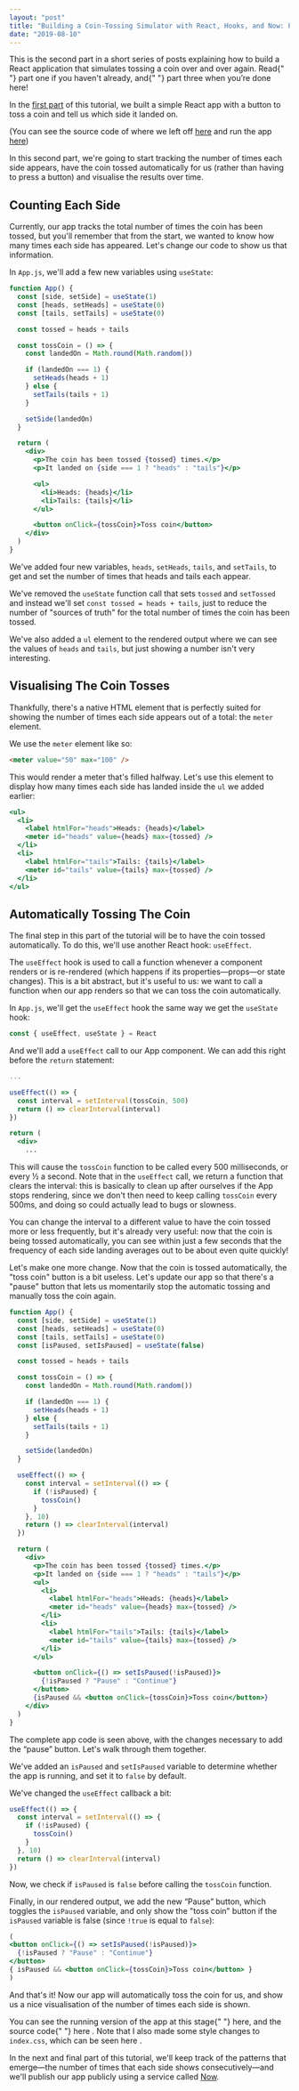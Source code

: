 ```yaml
---
layout: "post"
title: "Building a Coin-Tossing Simulator with React, Hooks, and Now: Part 2"
date: "2019-08-10"
---
```


<Note>
  This is the second part in a short series of posts explaining how to build a
  React application that simulates tossing a coin over and over again. Read{" "}
  <Link href="/2019/07/29/toss-a-coin-with-react-part-1/">part one</Link> if you
  haven't already, and{" "}
  <Link href="/2020/02/03/toss-a-coin-with-react-part-3/">part three</Link> when
  you’re done here!
</Note>

In the [first part](/2019/07/29/toss-a-coin-with-react-part-1/) of this
tutorial, we built a simple React app with a button to toss a coin and tell us
which side it landed on.

(You can see the source code of where we left off
[here](https://github.com/daneden/react-coin-toss/tree/549b8db01a10ebaff0766364f3cf48735aa4da21)
and run the app [here](https://coin-toss-1fikjgmoj.now.sh))

In this second part, we're going to start tracking the number of times each side
appears, have the coin tossed automatically for us (rather than having to press
a button) and visualise the results over time.

## Counting Each Side

Currently, our app tracks the total number of times the coin has been tossed,
but you'll remember that from the start, we wanted to know how many times each
side has appeared. Let's change our code to show us that information.

In `App.js`, we'll add a few new variables using `useState`:

```jsx
function App() {
  const [side, setSide] = useState(1)
  const [heads, setHeads] = useState(0)
  const [tails, setTails] = useState(0)

  const tossed = heads + tails

  const tossCoin = () => {
    const landedOn = Math.round(Math.random())

    if (landedOn === 1) {
      setHeads(heads + 1)
    } else {
      setTails(tails + 1)
    }

    setSide(landedOn)
  }

  return (
    <div>
      <p>The coin has been tossed {tossed} times.</p>
      <p>It landed on {side === 1 ? "heads" : "tails"}</p>

      <ul>
        <li>Heads: {heads}</li>
        <li>Tails: {tails}</li>
      </ul>

      <button onClick={tossCoin}>Toss coin</button>
    </div>
  )
}
```

We've added four new variables, `heads`, `setHeads`, `tails`, and `setTails`, to
get and set the number of times that heads and tails each appear.

We've removed the `useState` function call that sets `tossed` and `setTossed`
and instead we'll set `const tossed = heads + tails`, just to reduce the number
of "sources of truth" for the total number of times the coin has been tossed.

We've also added a `ul` element to the rendered output where we can see the
values of `heads` and `tails`, but just showing a number isn't very interesting.

## Visualising The Coin Tosses

Thankfully, there's a native HTML element that is perfectly suited for showing
the number of times each side appears out of a total: the `meter` element.

We use the `meter` element like so:

```html
<meter value="50" max="100" />
```

This would render a meter that's filled halfway. Let's use this element to
display how many times each side has landed inside the `ul` we added earlier:

```jsx
<ul>
  <li>
    <label htmlFor="heads">Heads: {heads}</label>
    <meter id="heads" value={heads} max={tossed} />
  </li>
  <li>
    <label htmlFor="tails">Tails: {tails}</label>
    <meter id="tails" value={tails} max={tossed} />
  </li>
</ul>
```

## Automatically Tossing The Coin

The final step in this part of the tutorial will be to have the coin tossed
automatically. To do this, we'll use another React hook: `useEffect`.

The `useEffect` hook is used to call a function whenever a component renders or
is re-rendered (which happens if its properties—props—or state changes). This is
a bit abstract, but it's useful to us: we want to call a function when our app
renders so that we can toss the coin automatically.

In `App.js`, we'll get the `useEffect` hook the same way we get the `useState`
hook:

```jsx
const { useEffect, useState } = React
```

And we'll add a `useEffect` call to our App component. We can add this right
before the `return` statement:

```jsx
...

useEffect(() => {
  const interval = setInterval(tossCoin, 500)
  return () => clearInterval(interval)
})

return (
  <div>
    ...
```

This will cause the `tossCoin` function to be called every 500 milliseconds, or
every ½ a second. Note that in the `useEffect` call, we return a function that
clears the interval: this is basically to clean up after ourselves if the App
stops rendering, since we don't then need to keep calling `tossCoin` every
500ms, and doing so could actually lead to bugs or slowness.

You can change the interval to a different value to have the coin tossed more or
less frequently, but it's already very useful: now that the coin is being tossed
automatically, you can see within just a few seconds that the frequency of each
side landing averages out to be about even quite quickly!

Let's make one more change. Now that the coin is tossed automatically, the "toss
coin" button is a bit useless. Let's update our app so that there's a "pause"
button that lets us momentarily stop the automatic tossing and manually toss the
coin again.

```jsx
function App() {
  const [side, setSide] = useState(1)
  const [heads, setHeads] = useState(0)
  const [tails, setTails] = useState(0)
  const [isPaused, setIsPaused] = useState(false)

  const tossed = heads + tails

  const tossCoin = () => {
    const landedOn = Math.round(Math.random())

    if (landedOn === 1) {
      setHeads(heads + 1)
    } else {
      setTails(tails + 1)
    }

    setSide(landedOn)
  }

  useEffect(() => {
    const interval = setInterval(() => {
      if (!isPaused) {
        tossCoin()
      }
    }, 10)
    return () => clearInterval(interval)
  })

  return (
    <div>
      <p>The coin has been tossed {tossed} times.</p>
      <p>It landed on {side === 1 ? "heads" : "tails"}</p>
      <ul>
        <li>
          <label htmlFor="heads">Heads: {heads}</label>
          <meter id="heads" value={heads} max={tossed} />
        </li>
        <li>
          <label htmlFor="tails">Tails: {tails}</label>
          <meter id="tails" value={tails} max={tossed} />
        </li>
      </ul>

      <button onClick={() => setIsPaused(!isPaused)}>
        {!isPaused ? "Pause" : "Continue"}
      </button>
      {isPaused && <button onClick={tossCoin}>Toss coin</button>}
    </div>
  )
}
```

The complete app code is seen above, with the changes necessary to add the
“pause” button. Let's walk through them together.

We've added an `isPaused` and `setIsPaused` variable to determine whether the
app is running, and set it to `false` by default.

We've changed the `useEffect` callback a bit:

```js
useEffect(() => {
  const interval = setInterval(() => {
    if (!isPaused) {
      tossCoin()
    }
  }, 10)
  return () => clearInterval(interval)
})
```

Now, we check if `isPaused` is `false` before calling the `tossCoin` function.

Finally, in our rendered output, we add the new “Pause” button, which toggles
the `isPaused` variable, and only show the "toss coin" button if the `isPaused`
variable is false (since `!true` is equal to `false`):

```jsx
(
<button onClick={() => setIsPaused(!isPaused)}>
  {!isPaused ? "Pause" : "Continue"}
</button>
{ isPaused && <button onClick={tossCoin}>Toss coin</button> }
)
```

And that's it! Now our app will automatically toss the coin for us, and show us
a nice visualisation of the number of times each side is shown.

<Note>
  You can see the running version of the app at this stage{" "}
  <Link href="https://react-coin-toss-42i9s0vkn.now.sh">here</Link>, and the
  source code{" "}
  <Link href="https://github.com/daneden/react-coin-toss/tree/9006016cd3fb3a56d5961140db92e14c5ae19d74">
    here
  </Link>
  . Note that I also made some style changes to <Code>index.css</Code>, which can
  be seen <Link href="https://github.com/daneden/react-coin-toss/blob/9006016cd3fb3a56d5961140db92e14c5ae19d74/src/index.css">
    here
  </Link>.
</Note>

In the next and final part of this tutorial, we'll keep track of the patterns
that emerge—the number of times that each side shows consecutively—and we'll
publish our app publicly using a service called [Now](https://zeit.co/now).
